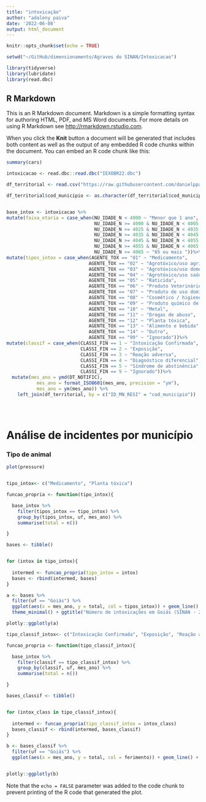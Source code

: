 ```yaml
---
title: "intoxicação"
author: "adaleny paiva"
date: '2022-06-08'
output: html_document
---
```


```r
knitr::opts_chunk$set(echo = TRUE)

setwd("~/GitHub/dimensionamento/Agravos do SINAN/Intoxicacao")

library(tidyverse)
library(lubridate)
library(read.dbc)


```

## R Markdown

This is an R Markdown document. Markdown is a simple formatting syntax for authoring HTML, PDF, and MS Word documents. For more details on using R Markdown see <http://rmarkdown.rstudio.com>.

When you click the **Knit** button a document will be generated that includes both content as well as the output of any embedded R code chunks within the document. You can embed an R code chunk like this:

```r
summary(cars)

intoxicacao <- read.dbc::read.dbc("IEXOBR22.dbc")

df_territorial <- read.csv("https://raw.githubusercontent.com/danielppagotto/dimensionamento/main/Agravos%20do%20SINAN/Animais%20pe%C3%A7onhentos/df_territorial.csv")

df_territorial$cod_municipio <- as.character(df_territorial$cod_municipio)


base_intox <- intoxicacao %>%  
mutate(faixa_etaria = case_when(NU_IDADE_N < 4000 ~ "Menor que 1 ano",
                                NU_IDADE_N >= 4000 & NU_IDADE_N < 4005 ~ "Entre 1 e 4 anos",                                   NU_IDADE_N >= 4005 & NU_IDADE_N < 4015 ~ "Entre 5 e 14 anos",                                   NU_IDADE_N >= 4015 & NU_IDADE_N < 4025 ~ "Entre 15 e 24 anos", 
                                NU_IDADE_N >= 4025 & NU_IDADE_N < 4035 ~ "Entre 25 e 34 anos", 
                                NU_IDADE_N >= 4035 & NU_IDADE_N < 4045 ~ "Entre 35 e 44 anos", 
                                NU_IDADE_N >= 4045 & NU_IDADE_N < 4055 ~ "Entre 45 e 54 anos", 
                                NU_IDADE_N >= 4055 & NU_IDADE_N < 4065 ~ "Entre 55 e 64 anos", 
                                NU_IDADE_N >= 4065 ~ "65 ou mais "))%>%
mutate(tipos_intox = case_when(AGENTE_TOX == "01" ~ "Medicamento",
                              AGENTE_TOX == "02" ~ "Agrotóxico/uso agrícola", 
                              AGENTE_TOX == "03" ~ "Agrotóxico/uso doméstico",
                              AGENTE_TOX == "04" ~ "Agrotóxico/uso saúde pública", 
                              AGENTE_TOX == "05" ~ "Raticida", 
                              AGENTE_TOX == "06" ~ "Produto Veterinário",
                              AGENTE_TOX == "07" ~ "Produto de uso domiciliar",
                              AGENTE_TOX == "08" ~ "Cosmético / higiene pessoal",
                              AGENTE_TOX == "09" ~ "Produto químico de uso industrial",
                              AGENTE_TOX == "10" ~ "Metal",
                              AGENTE_TOX == "11" ~ "Drogas de abuso",
                              AGENTE_TOX == "12" ~ "Planta tóxica",
                              AGENTE_TOX == "13" ~ "Alimento e bebida",
                              AGENTE_TOX == "14" ~ "Outro",
                              AGENTE_TOX == "99" ~ "Ignorado"))%>%
mutate(classif = case_when(CLASSI_FIN == 1 ~ "Intoxicação Confirmada", 
                           CLASSI_FIN == 2 ~ "Exposição", 
                           CLASSI_FIN == 3 ~ "Reação adversa",
                           CLASSI_FIN == 4 ~ "Diagnóstico diferencial",
                           CLASSI_FIN == 5 ~ "Síndrome de abstinência",
                           CLASSI_FIN == 9 ~ "Ignorado"))%>%
  mutate(mes_ano = ymd(DT_NOTIFIC),
           mes_ano = format_ISO8601(mes_ano, precision = "ym"),
           mes_ano = ym(mes_ano)) %>% 
    left_join(df_territorial, by = c("ID_MN_RESI" = "cod_municipio"))





```

# **Análise de incidentes por município**

### Tipo de animal

```r
plot(pressure)


tipo_intox<- c("Medicamento", "Planta tóxica")

funcao_propria <- function(tipo_intox){

  base_intox %>% 
    filter(tipos_intox == tipo_intox) %>% 
    group_by(tipos_intox, uf, mes_ano) %>%
    summarise(total = n())

}

bases <- tibble()


for (intox in tipo_intox){
  
  intermed <- funcao_propria(tipo_intox = intox)
  bases <- rbind(intermed, bases)
}


```


```r

a <- bases %>% 
  filter(uf == "Goiás") %>% 
  ggplot(aes(x = mes_ano, y = total, col = tipos_intox)) + geom_line() +
  theme_minimal() + ggtitle("Número de intoxicações em Goiás (SINAN - 2021)")

plotly::ggplotly(a)
```


```r

tipo_classif_intox<- c("Intoxicação Confirmada", "Exposição", "Reação adversa","Diagnóstico diferencial","Síndrome de abstinência")

funcao_propria <- function(tipo_classif_intox){

  base_intox %>% 
    filter(classif == tipo_classif_intox) %>% 
    group_by(classif, uf, mes_ano) %>%
    summarise(total = n())

}

bases_classif <- tibble()


for (intox_class in tipo_classif_intox){
  
  intermed <- funcao_propria(tipo_classif_intox = intox_class)
  bases_classif <- rbind(intermed, bases_classif)
}
```



```r


b <- bases_classif %>% 
  filter(uf == "Goiás") %>% 
  ggplot(aes(x = mes_ano, y = total, col = ferimento)) + geom_line() + theme_minimal()+ ggtitle("Número de agravos por mordeduras em Goiás (SINAN - 2021)")


plotly::ggplotly(b)
```

Note that the `echo = FALSE` parameter was added to the code chunk to prevent printing of the R code that generated the plot.
